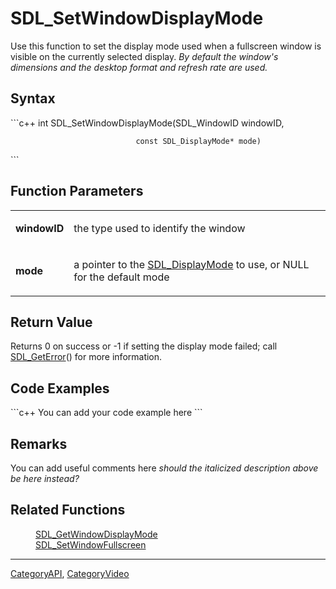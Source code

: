 <!-- pragma section-numbers off -->
<!-- pragma disable-camelcase -->

= SDL_SetWindowDisplayMode =
Use this function to set the display mode used when a fullscreen window is visible on the currently selected display. ''By default the window's dimensions and the desktop format and refresh rate are used.''


== Syntax ==
```c++
int SDL_SetWindowDisplayMode(SDL_WindowID           windowID,
                             const SDL_DisplayMode* mode)
```

== Function Parameters ==
{|
|'''windowID'''
|the type used to identify the window
|-
|'''mode'''
|a pointer to the [[SDL_DisplayMode]] to use, or NULL for the default mode
|}

== Return Value ==
Returns 0 on success or -1 if setting the display mode failed; call [[SDL_GetError]]() for more information.

== Code Examples ==
```c++
You can add your code example here
```

== Remarks ==
You can add useful comments here ''should the italicized description above be here instead?''

== Related Functions ==
:[[SDL_GetWindowDisplayMode]]
:[[SDL_SetWindowFullscreen]]

----
[[CategoryAPI]], [[CategoryVideo]]
